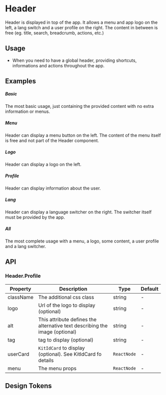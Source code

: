 
<Meta of={KitHeaderStories} />

# Header
Header is displayed in top of the app. It allows a menu and app logo on the left, a lang switch and a user profile on the right. The content in between is free (eg. title, search, breadcrumb, actions, etc.)

## Usage

- When you need to have a global header, providing shortcuts, informations and actions throughout the app.

## Examples

##### Basic
The most basic usage, just containing the provided content with no extra information or menus.

<CustomCanvas content={Examples.Basic} source={Sources.Basic} backgroundColor={KitAristidThemeGeneral.colors.primary.blue50} id="header-basic" />

##### Menu
Header can display a menu button on the left. The content of the menu itself is free and not part of the Header component.

<CustomCanvas content={Examples.Menu} source={Sources.Menu} backgroundColor={KitAristidThemeGeneral.colors.primary.blue50} id="header-menu" />

##### Logo
Header can display a logo on the left.

<CustomCanvas content={Examples.Logo} source={Sources.Logo} backgroundColor={KitAristidThemeGeneral.colors.primary.blue50} backgroundColor={KitAristidThemeGeneral.colors.primary.blue50} id="header-logo" />

##### Profile
Header can display information about the user.

<CustomCanvas content={Examples.Profile} source={Sources.Profile} backgroundColor={KitAristidThemeGeneral.colors.primary.blue50} backgroundColor={KitAristidThemeGeneral.colors.primary.blue50} id="header-profile" />

##### Lang
Header can display a language switcher on the right. The switcher itself must be provided by the app.

<CustomCanvas content={Examples.Lang} source={Sources.Lang} backgroundColor={KitAristidThemeGeneral.colors.primary.blue50} backgroundColor={KitAristidThemeGeneral.colors.primary.blue50} id="header-lang" />

##### All
The most complete usage with a menu, a logo, some content, a user profile and a lang switcher.

<CustomCanvas content={Examples.All} source={Sources.All} backgroundColor={KitAristidThemeGeneral.colors.primary.blue50} id="header-all" />

## API

<Canvas of={KitHeaderStories.Api} />

<Controls of={KitHeaderStories.Api} />


### Header.Profile

| Property | Description | Type | Default |
| --- | --- | --- | --- |
| className | The additional css class | string | - |
| logo | Url of the logo to display (optional) | string | - |
| alt | This attribute defines the alternative text describing the image (optional) | string | - |
| tag | tag to display (optional) | string | - |
| userCard | `KitIdCard` to display (optional). See KitIdCard fo details | `ReactNode` | - |
| menu | The menu props | `ReactNode` | - |

## Design Tokens

<DesignTokens path="components.Header" tokens={fields?.components?.Header} />
